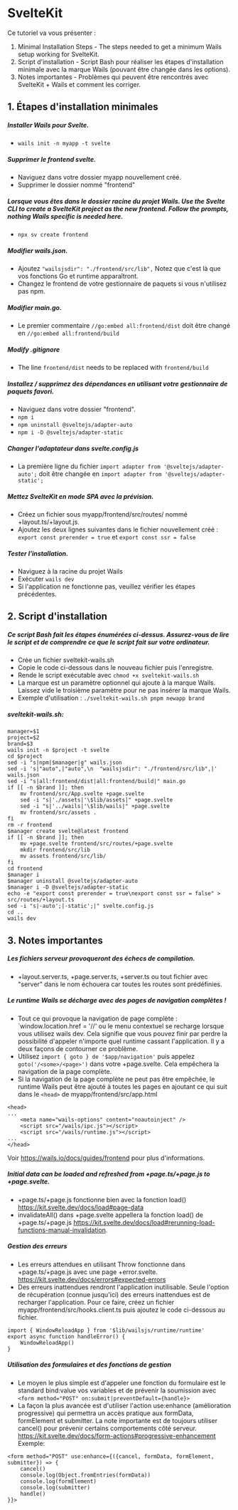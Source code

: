 # SvelteKit

Ce tutoriel va vous présenter :

1. Minimal Installation Steps - The steps needed to get a minimum Wails setup working for SvelteKit.
2. Script d'installation - Script Bash pour réaliser les étapes d'installation minimale avec la marque Wails (pouvant être changée dans les options).
3. Notes importantes - Problèmes qui peuvent être rencontrés avec SvelteKit + Wails et comment les corriger.

## 1. Étapes d'installation minimales

##### Installer Wails pour Svelte.

- `wails init -n myapp -t svelte`

##### Supprimer le frontend svelte.

- Naviguez dans votre dossier myapp nouvellement créé.
- Supprimer le dossier nommé "frontend"

##### Lorsque vous êtes dans le dossier racine du projet Wails. Use the Svelte CLI to create a SvelteKit project as the new frontend. Follow the prompts, nothing Wails specific is needed here.

- `npx sv create frontend`

##### Modifier wails.json.

- Ajoutez `"wailsjsdir": "./frontend/src/lib",` Notez que c'est là que vos fonctions Go et runtime apparaîtront.
- Changez le frontend de votre gestionnaire de paquets si vous n'utilisez pas npm.

##### Modifier main.go.

- Le premier commentaire `//go:embed all:frontend/dist` doit être changé en `//go:embed all:frontend/build`

##### Modify .gitignore

- The line `frontend/dist` needs to be replaced with `frontend/build`

##### Installez / supprimez des dépendances en utilisant votre gestionnaire de paquets favori.

- Naviguez dans votre dossier "frontend".
- `npm i`
- `npm uninstall @sveltejs/adapter-auto`
- `npm i -D @sveltejs/adapter-static`

##### Changer l'adaptateur dans svelte.config.js

- La première ligne du fichier `import adapter from '@sveltejs/adapter-auto';` doit être changée en `import adapter from '@sveltejs/adapter-static';`

##### Mettez SvelteKit en mode SPA avec la prévision.

- Créez un fichier sous myapp/frontend/src/routes/ nommé +layout.ts/+layout.js.
- Ajoutez les deux lignes suivantes dans le fichier nouvellement créé : `export const prerender = true` et `export const ssr = false`

##### Tester l'installation.

- Naviguez à la racine du projet Wails
- Exécuter `wails dev`
- Si l'application ne fonctionne pas, veuillez vérifier les étapes précédentes.

## 2. Script d'installation

##### Ce script Bash fait les étapes énumérées ci-dessus.  Assurez-vous de lire le script et de comprendre ce que le script fait sur votre ordinateur.

- Crée un fichier sveltekit-wails.sh
- Copie le code ci-dessous dans le nouveau fichier puis l'enregistre.
- Rende le script exécutable avec `chmod +x sveltekit-wails.sh`
- La marque est un paramètre optionnel qui ajoute à la marque Wails.  Laissez vide le troisième paramètre pour ne pas insérer la marque Wails.
- Exemple d'utilisation : `./sveltekit-wails.sh pnpm newapp brand`

##### sveltekit-wails.sh:

```
manager=$1
project=$2
brand=$3
wails init -n $project -t svelte
cd $project
sed -i "s|npm|$manager|g" wails.json
sed -i 's|"auto",|"auto",\n  "wailsjsdir": "./frontend/src/lib",|' wails.json
sed -i "s|all:frontend/dist|all:frontend/build|" main.go
if [[ -n $brand ]]; then
	mv frontend/src/App.svelte +page.svelte
	sed -i "s|'./assets|'\$lib/assets|" +page.svelte
	sed -i "s|'../wails|'\$lib/wails|" +page.svelte
	mv frontend/src/assets .
fi
rm -r frontend
$manager create svelte@latest frontend
if [[ -n $brand ]]; then
	mv +page.svelte frontend/src/routes/+page.svelte
	mkdir frontend/src/lib
	mv assets frontend/src/lib/
fi
cd frontend
$manager i
$manager uninstall @sveltejs/adapter-auto
$manager i -D @sveltejs/adapter-static
echo -e "export const prerender = true\nexport const ssr = false" > src/routes/+layout.ts
sed -i "s|-auto';|-static';|" svelte.config.js
cd ..
wails dev
```

## 3. Notes importantes

##### Les fichiers serveur provoqueront des échecs de compilation.

- \+layout.server.ts, +page.server.ts, +server.ts ou tout fichier avec "server" dans le nom échouera car toutes les routes sont prédéfinies.

##### Le runtime Wails se décharge avec des pages de navigation complètes !

- Tout ce qui provoque la navigation de page complète : \`window.location.href = '/<some>/<page>' ou le menu contextuel se recharge lorsque vous utilisez wails dev.  Cela signifie que vous pouvez finir par perdre la possibilité d'appeler n'importe quel runtime cassant l'application. Il y a deux façons de contourner ce problème.
- Utilisez `import { goto } de '$app/navigation'` puis appelez `goto('/<some>/<page>')` dans votre +page.svelte. Cela empêchera la navigation de la page complète.
- Si la navigation de la page complète ne peut pas être empêchée, le runtime Wails peut être ajouté à toutes les pages en ajoutant ce qui suit dans le `<head>` de myapp/frontend/src/app.html

```
<head>
...
	<meta name="wails-options" content="noautoinject" />
	<script src="/wails/ipc.js"></script>
	<script src="/wails/runtime.js"></script>
...
</head>
```

Voir https://wails.io/docs/guides/frontend pour plus d'informations.

##### Initial data can be loaded and refreshed from +page.ts/+page.js to +page.svelte.

- \+page.ts/+page.js fonctionne bien avec la fonction load() https://kit.svelte.dev/docs/load#page-data
- invalidateAll() dans +page.svelte appellera la fonction load() de +page.ts/+page.js https://kit.svelte.dev/docs/load#rerunning-load-functions-manual-invalidation.

##### Gestion des erreurs

- Les erreurs attendues en utilisant Throw fonctionne dans +page.ts/+page.js avec une page +error.svelte. https://kit.svelte.dev/docs/errors#expected-errors
- Des erreurs inattendues rendront l'application inutilisable.  Seule l'option de récupération (connue jusqu'ici) des erreurs inattendues est de recharger l'application.  Pour ce faire, créez un fichier myapp/frontend/src/hooks.client.ts puis ajoutez le code ci-dessous au fichier.

```
import { WindowReloadApp } from '$lib/wailsjs/runtime/runtime' 
export async function handleError() {
	WindowReloadApp()
}
```

##### Utilisation des formulaires et des fonctions de gestion

- Le moyen le plus simple est d'appeler une fonction du formulaire est le standard bind:value vos variables et de prévenir la soumission avec `<form method="POST" on:submit|preventDefault={handle}>`
- La façon la plus avancée est d'utiliser l'action use:enhance (amélioration progressive) qui permettra un accès pratique aux formData, formElement et submitter.  La note importante est de toujours utiliser cancel() pour prévenir certains comportements côté serveur.  https://kit.svelte.dev/docs/form-actions#progressive-enhancement  Exemple:

```
<form method="POST" use:enhance={({cancel, formData, formElement, submitter}) => {
	cancel()
	console.log(Object.fromEntries(formData))
	console.log(formElement)
	console.log(submitter)
	handle()
}}>
```
